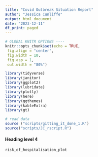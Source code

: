 ```yaml
---
title: "Covid Outbreak Situation Report"
author: "Jessica Cunliffe"
output: html_document
date: "2023-12-11"
df_print: paged
---
```


```r
# GLOBAL KNITR OPTIONS ----
knitr::opts_chunk$set(echo = TRUE,
 fig.align = "center",
 fig.width = 10,
 fig.asp = 1,
 out.width = "80%")
```

```r
library(tidyverse)
library(janitor)
library(ggplot2)
library(lubridate)
library(plotly)
library(here)
library(ggthemes)
library(kableExtra)
library(gt)
```

```r
# read data 
source ("scripts/gitting_it_done_1.R")
source("scripts/JC_rscript.R")
```

#### Heading level 4
```r

risk_of_hospitalisation_plot

```



